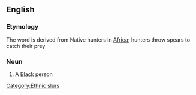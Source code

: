 ==English==

===Etymology===
The word is derived from Native hunters in [[Africa]]; hunters throw spears to catch their prey

===Noun===
{{en-noun}}

# {{context|UK|US|nonoffensive|slang}} A [[Black]] person

[[Category:Ethnic slurs]]